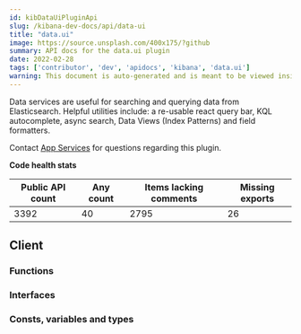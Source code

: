 ```yaml
---
id: kibDataUiPluginApi
slug: /kibana-dev-docs/api/data-ui
title: "data.ui"
image: https://source.unsplash.com/400x175/?github
summary: API docs for the data.ui plugin
date: 2022-02-28
tags: ['contributor', 'dev', 'apidocs', 'kibana', 'data.ui']
warning: This document is auto-generated and is meant to be viewed inside our experimental, new docs system. Reach out in #docs-engineering for more info.
---
```


Data services are useful for searching and querying data from Elasticsearch. Helpful utilities include: a re-usable react query bar, KQL autocomplete, async search, Data Views (Index Patterns) and field formatters.

Contact [App Services](https://github.com/orgs/elastic/teams/kibana-app-services) for questions regarding this plugin.

**Code health stats**

| Public API count  | Any count | Items lacking comments | Missing exports |
|-------------------|-----------|------------------------|-----------------|
| 3392 | 40 | 2795 | 26 |

## Client

### Functions
<DocDefinitionList data={dataUiObj.client.functions}/>

### Interfaces
<DocDefinitionList data={dataUiObj.client.interfaces}/>

### Consts, variables and types
<DocDefinitionList data={dataUiObj.client.misc}/>

